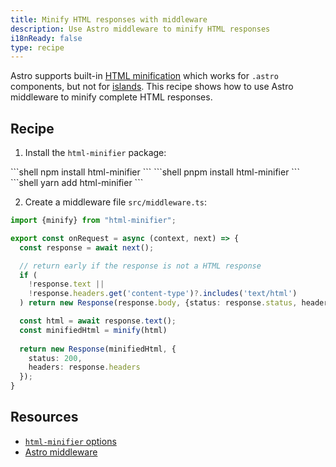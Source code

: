 ```yaml
---
title: Minify HTML responses with middleware
description: Use Astro middleware to minify HTML responses
i18nReady: false
type: recipe
---
```



Astro supports built-in [HTML minification](/en/reference/configuration-reference/#compresshtml) which works for `.astro` components, but not for [islands](/en/concepts/islands/). This recipe shows how to use Astro middleware to minify complete HTML responses.

## Recipe

1. Install the `html-minifier` package:

  <PackageManagerTabs>
    <Fragment slot="npm">
    ```shell
    npm install html-minifier
    ```
    </Fragment>
    <Fragment slot="pnpm">
    ```shell
    pnpm install html-minifier
    ```
    </Fragment>
    <Fragment slot="yarn">
    ```shell
    yarn add html-minifier
    ```
    </Fragment>
  </PackageManagerTabs>

2. Create a middleware file `src/middleware.ts`:

  ```ts
  import {minify} from "html-minifier";

  export const onRequest = async (context, next) => {
    const response = await next();

    // return early if the response is not a HTML response
    if (
      !response.text ||
      !response.headers.get('content-type')?.includes('text/html')
    ) return new Response(response.body, {status: response.status, headers: response.headers})

    const html = await response.text();
    const minifiedHtml = minify(html)
    
    return new Response(minifiedHtml, {
      status: 200,
      headers: response.headers
    });
  }
  ```

## Resources

- [`html-minifier` options](https://github.com/kangax/html-minifier#options-quick-reference)
- [Astro middleware](/en/guides/middleware/)
